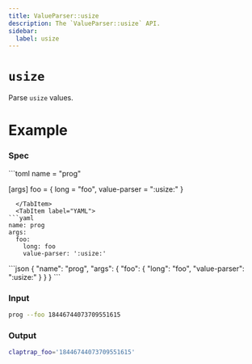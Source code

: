 ```yaml
---
title: ValueParser::usize
description: The `ValueParser::usize` API.
sidebar:
  label: usize
---
```



# `usize` <LinkButton href="https://docs.rs/clap/latest/clap/value_parser/fn.usize.html" icon="open-book" variant="minimal"></LinkButton>

<Badge text="since 0.1.0" size="small" />

Parse `usize` values.

# Example

### Spec

<Tabs syncKey="format">
  <TabItem label="TOML">
```toml
name = "prog"

[args]
foo = { long = "foo", value-parser = ":usize:" }
```
  </TabItem>
  <TabItem label="YAML">
```yaml
name: prog
args:
  foo:
    long: foo
    value-parser: ':usize:'
```
  </TabItem>
  <TabItem label="JSON">
```json
{
  "name": "prog",
  "args": {
    "foo": {
      "long": "foo",
      "value-parser": ":usize:"
    }
  }
}
```
  </TabItem>
</Tabs>

### Input

```bash
prog --foo 18446744073709551615
```

### Output

```bash
claptrap_foo='18446744073709551615'
```

